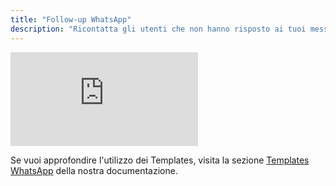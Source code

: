 ```yaml
---
title: "Follow-up WhatsApp"
description: "Ricontatta gli utenti che non hanno risposto ai tuoi messaggi WhatsApp"
---
```


<iframe
  className="w-full aspect-video rounded-xl"
  src="https://www.loom.com/embed/41342c829bf74543bc8b333d1a2c45d6"
  title="Guida video: follow-up WhatsApp"
  frameBorder="0"
  allow="accelerometer; autoplay; clipboard-write; encrypted-media; gyroscope; picture-in-picture"
  allowFullScreen
></iframe>

<Tip>Se vuoi approfondire l'utilizzo dei Templates, visita la sezione [Templates WhatsApp](/integrazioni/whatsapp/templates-whatsapp) della nostra documentazione.</Tip>